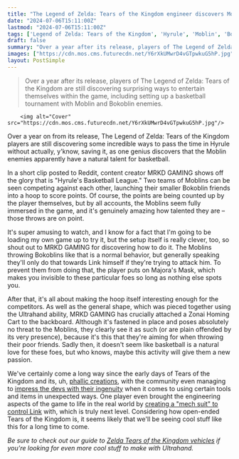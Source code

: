 ```yaml
---
title: "The Legend of Zelda: Tears of the Kingdom engineer discovers Moblins are amazing at basketball if you give them a fancy hoop to play with"
date: "2024-07-06T15:11:00Z"
lastmod: "2024-07-06T15:11:00Z"
tags: ['Legend of Zelda: Tears of the Kingdom', 'Hyrule', 'Moblin', 'Bokoblin', 'MRKD GAMING', "Majora's Mask", 'Ultrahand', 'Zonai Homing Cart', 'Links']
draft: false
summary: "Over a year after its release, players of The Legend of Zelda: Tears of the Kingdom are still discovering surprising ways to entertain themselves within the game, including setting up a basketball tournament with Moblin and Bokoblin enemies."
images: ["https://cdn.mos.cms.futurecdn.net/Y6rXkUMwrD4vGTpwkuG5hP.jpg"]
layout: PostSimple
---
```

> Over a year after its release, players of The Legend of Zelda: Tears of the Kingdom are still discovering surprising ways to entertain themselves within the game, including setting up a basketball tournament with Moblin and Bokoblin enemies.


        <img alt="Cover" src="https://cdn.mos.cms.futurecdn.net/Y6rXkUMwrD4vGTpwkuG5hP.jpg"/>
        
Over a year on from its release, The Legend of Zelda: Tears of the Kingdom players are still discovering some incredible ways to pass the time in Hyrule without actually, y'know, saving it, as one genius discovers that the Moblin enemies apparently have a natural talent for basketball.

In a short clip posted to Reddit, content creator MRKD GAMING shows off the glory that is "Hyrule's Basketball League." Two teams of Moblins can be seen competing against each other, launching their smaller Bokoblin friends into a hoop to score points. Of course, the points are being counted up by the player themselves, but by all accounts, the Moblins seem fully immersed in the game, and it's genuinely amazing how talented they are – those throws are on point. 

It's super amusing to watch, and I know for a fact that I'm going to be loading my own game up to try it, but the setup itself is really clever, too, so shout out to MRKD GAMING for discovering how to do it. The Moblins throwing Bokoblins like that is a normal behavior, but generally speaking they'll only do that towards Link himself if they're trying to attack him. To prevent them from doing that, the player puts on Majora's Mask, which makes you invisible to these particular foes so long as nothing else spots you. 

After that, it's all about making the hoop itself interesting enough for the competitors. As well as the general shape, which was pieced together using the Ultrahand ability, MRKD GAMING has crucially attached a Zonai Homing Cart to the backboard. Although it's fastened in place and poses absolutely no threat to the Moblins, they clearly see it as such (or are plain offended by its very presence), because it's this that they're aiming for when throwing their poor friends. Sadly then, it doesn't seem like basketball is a natural love for these foes, but who knows, maybe this activity will give them a new passion. 

We've certainly come a long way since the early days of Tears of the Kingdom and its, uh, [<u>phallic creations</u>](https://www.gamesradar.com/these-incredibly-nsfw-zelda-tears-of-the-kingdom-creations-are-why-we-cant-have-nice-things/), with the community even managing to [<u>impress the devs with their ingenuity</u>](https://www.gamesradar.com/games/the-legend-of-zelda/legend-of-zelda-developer-explains-how-an-unexpected-item-became-tears-of-the-kingdoms-best-vehicle-creation-tool-even-we-didnt-predict-that/) when it comes to using certain tools and items in unexpected ways. One player even brought the engineering aspects of the game to life in the real world by [<u>creating a "mech suit" to control Link</u>](https://www.gamesradar.com/games/the-legend-of-zelda/legend-of-zelda-player-creates-a-real-life-mech-suit-to-experience-tears-of-the-kingdom-with-an-actual-bow-shield-and-sword/) with, which is truly next level. Considering how open-ended Tears of the Kingdom is, it seems likely that we'll be seeing cool stuff like this for a long time to come. 

*Be sure to check out our guide to *[<u><em>Zelda Tears of the Kingdom vehicles</em></u>](https://www.gamesradar.com/legend-of-zelda-tears-of-the-kingdom-vehicles/)* if you're looking for even more cool stuff to make with Ultrahand.*
        